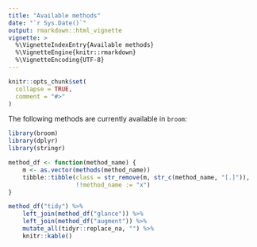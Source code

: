 ---
title: "Available methods"
date: "`r Sys.Date()`"
output: rmarkdown::html_vignette
vignette: >
  %\VignetteIndexEntry{Available methods}
  %\VignetteEngine{knitr::rmarkdown}
  %\VignetteEncoding{UTF-8}
---

```{r setup, include = FALSE}
knitr::opts_chunk$set(
  collapse = TRUE,
  comment = "#>"
)
```

The following methods are currently available in `broom`:


```{R echo = FALSE, message = FALSE}
library(broom)
library(dplyr)
library(stringr)

method_df <- function(method_name) {
    m <- as.vector(methods(method_name))
    tibble::tibble(class = str_remove(m, str_c(method_name, "[.]")),
                   !!method_name := "x")
}

method_df("tidy") %>% 
    left_join(method_df("glance")) %>% 
    left_join(method_df("augment")) %>% 
    mutate_all(tidyr::replace_na, "") %>% 
    knitr::kable()
```

